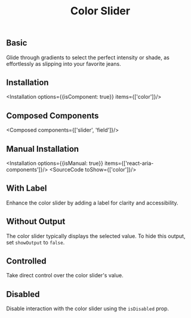 ---
title: "Color Slider"
description: Slide through gradients, picking the intensity or shade you need, as smoothly as sliding into your favorite jeans.
order: 4
published: true
status: beta
references: ["https://react-spectrum.adobe.com/react-aria/ColorSlider.html#props"]
---

## Basic
Glide through gradients to select the perfect intensity or shade, as effortlessly as slipping into your favorite jeans.
<How minW72 toUse="colors/color-slider-demo" />

## Installation
<Installation options={{isComponent: true}} items={['color']}/>

## Composed Components
<Composed components={['slider', 'field']}/>

## Manual Installation
<Installation options={{isManual: true}} items={['react-aria-components']}/>
<SourceCode toShow={['color']}/>

## With Label
Enhance the color slider by adding a label for clarity and accessibility.
<How minW72 toUse="colors/color-slider-with-label-demo" />

## Without Output
The color slider typically displays the selected value. To hide this output, set `showOutput` to `false`.
<How minW72 toUse="colors/color-slider-without-output-demo" />

## Controlled
Take direct control over the color slider's value.
<How minW72 toUse="colors/color-slider-controlled-demo" />

## Disabled
Disable interaction with the color slider using the `isDisabled` prop.
<How minW72 toUse="colors/color-slider-disabled-demo" />
